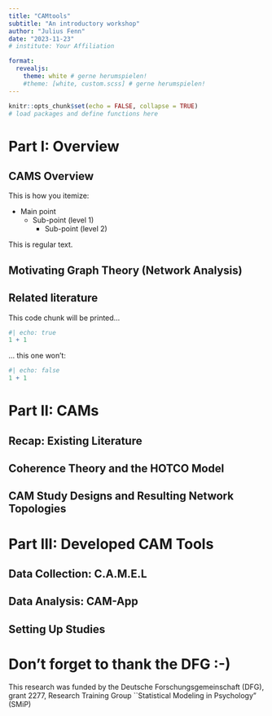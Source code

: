 ```yaml
---
title: "CAMtools"
subtitle: "An introductory workshop"
author: "Julius Fenn"
date: "2023-11-23"
# institute: Your Affiliation

format:
  revealjs:
    theme: white # gerne herumspielen!
    #theme: [white, custom.scss] # gerne herumspielen!
---
```


```r
knitr::opts_chunk$set(echo = FALSE, collapse = TRUE)
# load packages and define functions here
```


# Part I: Overview

## CAMS Overview
This is how you itemize:

- Main point
  - Sub-point (level 1) 
    - Sub-point (level 2)


This is regular text.

## Motivating Graph Theory (Network Analysis)


## Related literature

This code chunk will be printed...

```r
#| echo: true
1 + 1
```

... this one won't:

```r
#| echo: false
1 + 1
```


# Part II: CAMs

## Recap: Existing Literature



## Coherence Theory and the HOTCO Model


## CAM Study Designs and Resulting Network Topologies



# Part III: Developed CAM Tools


## Data Collection: C.A.M.E.L



## Data Analysis: CAM-App


## Setting Up Studies



# Don't forget to thank the DFG :-)

This research was funded by the Deutsche Forschungsgemeinschaft (DFG), grant 2277, Research Training Group ``Statistical Modeling in Psychology" (SMiP)